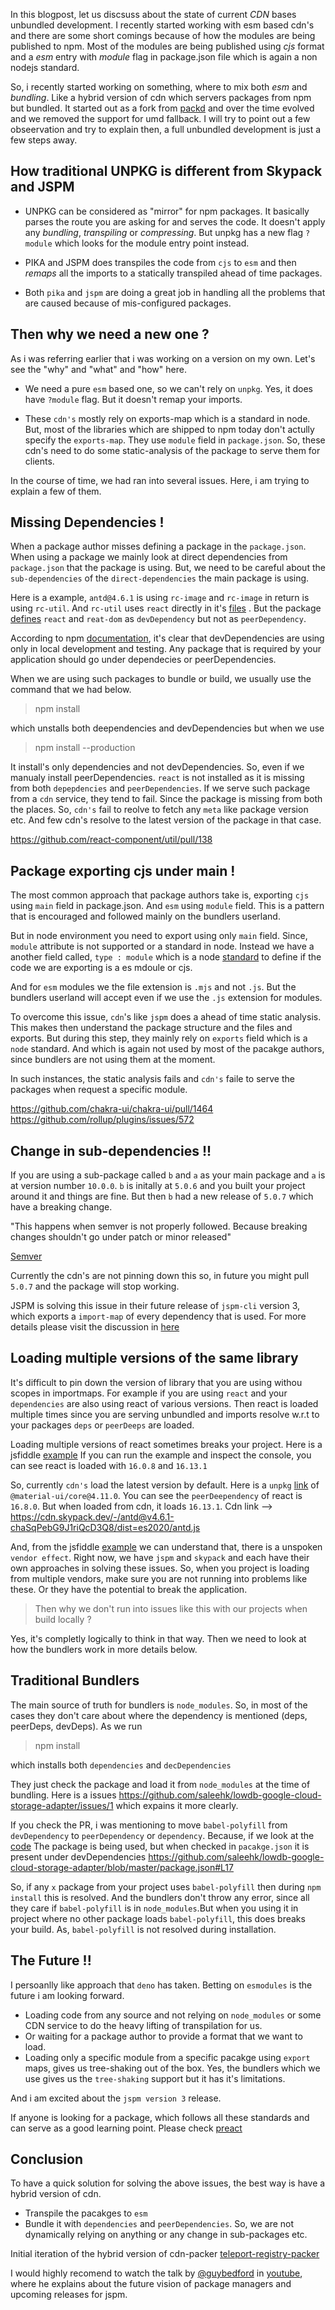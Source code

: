 In this blogpost, let us discsuss about the state of current _CDN_ bases unbundled development.
I recently started working with esm based cdn's and there are some short comings because of how the modules are being published to npm.
Most of the modules are being published using _cjs_ format and a _esm_ entry with _module_ flag in package.json file which is again a non nodejs standard.

So, i recently started working on something, where to mix both _esm_ and _bundling_. Like a hybrid version of cdn which servers packages from npm but bundled.
It started out as a fork from [packd](https://github.com/Rich-Harris/packd) and over the time evolved and
we removed the support for umd fallback. I will try to point out a few obseervation and try to explain then,
a full unbundled development is just a few steps away.

## How traditional UNPKG is different from Skypack and JSPM

- UNPKG can be considered as "mirror" for npm packages. It basically parses the route you are asking for and serves the code.
  It doesn't apply any _bundling_, _transpiling_ or _compressing_. But unpkg has a new flag `?module` which looks for the module entry point instead.

- PIKA and JSPM does transpiles the code from `cjs` to `esm` and then _remaps_ all the imports to a statically transpiled ahead of time packages.

- Both `pika` and `jspm` are doing a great job in handling all the problems that are caused because of mis-configured packages.

## Then why we need a new one ?

As i was referring earlier that i was working on a version on my own. Let's see the "why" and "what" and "how" here.

- We need a pure `esm` based one, so we can't rely on `unpkg`. Yes, it does have `?module` flag. But it doesn't remap your imports.

- These `cdn's` mostly rely on exports-map which is a standard in node. But, most of the libraries which
  are shipped to npm today don't actully specify the `exports-map`. They use `module` field
  in `package.json`. So, these cdn's need to do some static-analysis of the package to serve them for clients.

In the course of time, we had ran into several issues. Here, i am trying to explain a few of them.

## Missing Dependencies !

When a package author misses defining a package in the `package.json`.
When using a package we mainly look at direct dependencies from `package.json` that the package is using.
But, we need to be careful about the `sub-dependencies` of the `direct-dependencies` the main package is using.

Here is a example, `antd@4.6.1` is using `rc-image` and `rc-image` in return is using `rc-util`. And `rc-util` uses `react`
directly in it's [files](https://unpkg.com/browse/rc-util@5.4.0/es/ContainerRender.js) . But the package [defines](https://unpkg.com/browse/rc-util@5.4.0/package.json) `react` and `reat-dom`
as `devDependency` but not as `peerDependency`.

According to npm [documentation](https://docs.npmjs.com/specifying-dependencies-and-devdependencies-in-a-package-json-file), it's clear that devDependencies are using only in local development and testing.
Any package that is required by your application should go under dependecies or peerDependencies.

When we are using such packages to bundle or build, we usually use the command that we had below.

> npm install

which unstalls both deependencies and devDependencies but when we use

> npm install --production

It install's only dependencies and not devDependencies. So, even if we manualy install peerDependencies. `react`
is not installed as it is missing from both `depepdencies` and `peerDependencies`. If we serve such package from a `cdn` service, they tend to fail.
Since the package is missing from both the places. So, `cdn's` fail to reolve to fetch any `meta` like package version etc. And few cdn's resolve to the latest version of the package in that case.

https://github.com/react-component/util/pull/138

## Package exporting cjs under main !

The most common approach that package authors take is, exporting `cjs` using `main` field in package.json. And `esm` using `module` field.
This is a pattern that is encouraged and followed mainly on the bundlers userland.

But in node environment you need to export using only `main` field. Since, `module` attribute is not supported or a standard in node.
Instead we have a another field called, `type : module` which is a node [standard](https://nodejs.org/api/esm.html#esm_enabling) to define if the code we are exporting is a es mdoule or cjs.

And for `esm` modules we the file extension is `.mjs` and not `.js`. But the bundlers userland will accept even if we use the `.js` extension for modules.

To overcome this issue, `cdn`'s like `jspm` does a ahead of time static analysis. This makes then understand the package structure and the files and exports.
But during this step, they mainly rely on `exports` field which is a `node` standard. And which is again not used by most of the pacakge authors, since bundlers are not using them at the moment.

In such instances, the static analysis fails and `cdn's` faile to serve the packages when request a specific module.

https://github.com/chakra-ui/chakra-ui/pull/1464
https://github.com/rollup/plugins/issues/572

## Change in sub-dependencies !!

If you are using a sub-package called `b` and `a` as your main package and `a` is at version number `10.0.0`.
`b` is initally at `5.0.6` and you built your project around it and things are fine. But then `b` had a new
release of `5.0.7` which have a breaking change.

"This happens when semver is not properly followed. Because breaking changes shouldn't go under patch or minor released"

[Semver](https://semver.org/#what-if-i-inadvertently-alter-the-public-api-in-a-way-that-is-not-compliant-with-the-version-number-change-ie-the-code-incorrectly-introduces-a-major-breaking-change-in-a-patch-release)

Currently the cdn's are not pinning down this so, in future you might pull `5.0.7` and the package will stop working.

JSPM is solving this issue in their future release of `jspm-cli` version 3, which exports a `import-map` of every dependency that is used.
For more details please visit the discussion in [here](https://github.com/jspm/project/issues/76)

## Loading multiple versions of the same library

It's difficult to pin down the version of library that you are using withou scopes in importmaps.
For example if you are using `react` and your `dependencies` are also using react of various versions. Then react is
loaded multiple times since you are serving unbundled and imports resolve w.r.t to your packages `deps` or `peerDeeps`
are loaded.

Loading multiple versions of react sometimes breaks your project. Here is a jsfiddle [example](https://jsfiddle.net/vbf7mst9/1/)
If you can run the example and inspect the console, you can see react is loaded with `16.0.8` and `16.13.1`

So, currently `cdn's` load the latest version by default. Here is a `unpkg` [link](https://unpkg.com/browse/@material-ui/core@4.11.0/package.json)
of `@material-ui/core@4.11.0`. You can see the `peerDeependency` of react is `16.8.0`. But when loaded from cdn,
it loads `16.13.1`. Cdn link --> https://cdn.skypack.dev/-/antd@v4.6.1-chaSqPebG9J1riQcD3Q8/dist=es2020/antd.js

And, from the jsfiddle [example](https://jsfiddle.net/vbf7mst9/1/) we can understand that, there is a unspoken `vendor effect`.
Right now, we have `jspm` and `skypack` and each have their own approaches in solving these issues. So, when you project is loading from multiple vendors, make sure you are
not running into problems like these. Or they have the potential to break the application.

> Then why we don't run into issues like this with our projects when build locally ?

Yes, it's completly logically to think in that way. Then we need to look at how the bundlers work in more details below.

## Traditional Bundlers

The main source of truth for bundlers is `node_modules`. So, in most of the cases they don't care about where
the dependency is mentioned (deps, peerDeps, devDeps). As we run

> npm install

which installs both `dependencies` and `decDependencies`

They just check the package and load it from `node_modules` at the time of bundling.
Here is a issues https://github.com/saleehk/lowdb-google-cloud-storage-adapter/issues/1 which expains it more clearly.

If you check the PR, i was mentioning to move `babel-polyfill` from `devDependency` to `peerDependency` or `dependency`.
Because, if we look at the [code](https://github.com/saleehk/lowdb-google-cloud-storage-adapter/blob/master/src/index.js#L3)
The package is being used, but when checked in `pacakge.json` it is present under devDependencies https://github.com/saleehk/lowdb-google-cloud-storage-adapter/blob/master/package.json#L17

So, if any `x` package from your project uses `babel-polyfill` then during `npm install` this is resolved.
And the bundlers don't throw any error, since all they care if `babel-polyfill` is in `node_modules`.But when you
using it in project where no other package loads `babel-polyfill`, this does breaks your build. As, `babel-polyfill` is not resolved during installation.

## The Future !!

I persoanlly like approach that `deno` has taken. Betting on `esmodules` is the future i am looking forward.

- Loading code from any source and not relying on `node_modules` or some CDN service to do the heavy lifting of transpilation for us.
- Or waiting for a package author to provide a format that we want to load.
- Loading only a specific module from a specific pacakge using `export` maps, gives us
  tree-shaking out of the box. Yes, the bundlers which we use gives us the `tree-shaking` support but it has it's limitations.

And i am excited about the `jspm version 3` release.

If anyone is looking for a package, which follows all these standards and can serve as a good learning point. Please check [preact](https://unpkg.com/browse/preact@10.4.8/package.json)

## Conclusion

To have a quick solution for solving the above issues, the best way is have a hybrid version of cdn.

- Transpile the pacakges to `esm`
- Bundle it with `dependencies` and `peerDependencies`. So, we are not dynamically relying on anything or any change in sub-packages etc.

Initial iteration of the hybrid version of cdn-packer [teleport-registry-packer](https://github.com/teleporthq/teleport-registry-packer)

I would highly recomend to watch the talk by [@guybedford](https://twitter.com/guybedford) in [youtube](https://youtu.be/keKKODs6Z7M?t=950),
where he explains about the future vision of package managers and upcoming releases for jspm.
